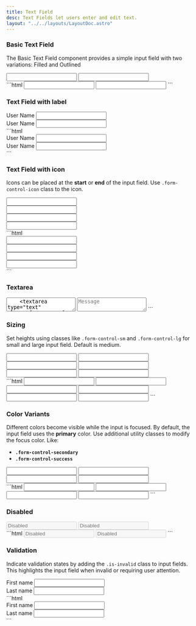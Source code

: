 ```yaml
---
title: Text Field
desc: Text Fields let users enter and edit text.
layout: "../../layouts/LayoutDoc.astro"
---
```



### Basic Text Field

The Basic Text Field component provides a simple input field with two variations: Filled and Outlined

<Example>
  <div slot="preview" class="not-prose grid items-center gap-3 sm:grid-cols-2">
    <input type="text" class="form-control-fill" />
    <input type="text" class="form-control" />
  </div>
  <div slot="code">
    ```html
    <input type="text" class="form-control-fill" />
    <input type="text" class="form-control" />
    ```
  </div>
</Example>

### Text Field with label

<Example>
  <div slot="preview" class="not-prose grid items-center gap-3 sm:grid-cols-2">
    <div class="form-field">
      <label class="form-label">User Name</label>
      <input type="text" class="form-control-fill" />
    </div>
    <div class="form-field">
      <label class="form-label">User Name</label>
      <input type="text" class="form-control" />
    </div>
  </div>
  <div slot="code">
    ```html
    <div class="form-field">
      <label class="form-label">User Name</label>
      <input type="text" class="form-control-fill" />
    </div>
    <div class="form-field">
      <label class="form-label">User Name</label>
      <input type="text" class="form-control" />
    </div>
    ```
  </div>
</Example>

### Text Field with icon

Icons can be placed at the **start** or **end** of the input field. Use `.form-control-icon` class to the icon.

<Example>
  <div slot="preview" class="not-prose grid items-center gap-3 sm:grid-cols-2">
    <div class="input-group-icon">
      <span class="icon-[material-symbols--calendar-today-outline-rounded] form-control-icon-start"></span>
      <input type="text" class="form-control-fill" />
    </div>
    <div class="input-group-icon">
      <span class="icon-[material-symbols--calendar-today-outline-rounded] form-control-icon-start"></span>
      <input type="text" class="form-control" />
    </div>
    <div class="input-group-icon">
      <input type="text" class="form-control-fill" />
      <span class="icon-[material-symbols--calendar-today-outline-rounded] form-control-icon-end"></span>
    </div>
    <div class="input-group-icon">
      <input type="text" class="form-control" />
      <span class="icon-[material-symbols--calendar-today-outline-rounded] form-control-icon-end"></span>
    </div>
  </div>
  <div slot="code">
    ```html
    <div class="input-group-icon">
      <span class="icon-[material-symbols--calendar-today-outline-rounded] form-control-icon-start"></span>
      <input type="text" class="form-control-fill" />
    </div>
    <div class="input-group-icon">
      <span class="icon-[material-symbols--calendar-today-outline-rounded] form-control-icon-start"></span>
      <input type="text" class="form-control" />
    </div>
    <div class="input-group-icon">
      <input type="text" class="form-control-fill" />
      <span class="icon-[material-symbols--calendar-today-outline-rounded] form-control-icon-end"></span>
    </div>
    <div class="input-group-icon">
      <input type="text" class="form-control" />
      <span class="icon-[material-symbols--calendar-today-outline-rounded] form-control-icon-end"></span>
    </div>
    ```
  </div>
</Example>

### Textarea

<Example>
  <div slot="preview" class="not-prose grid items-center gap-3 sm:grid-cols-2">
    <textarea type="text" class="form-control-fill" placeholder="Message" />
    <textarea type="text" class="form-control" placeholder="Message" />
  </div>
  <div slot="code">
    ```html
    <textarea type="text" class="form-control-fill" placeholder="Message"></textarea>
    <textarea type="text" class="form-control" placeholder="Message"></textarea>
    ```
  </div>
</Example>

### Sizing

Set heights using classes like <code>.form-control-sm</code> and <code>.form-control-lg</code> for small and large input field. Default is medium.

<Example>
  <div slot="preview" class="not-prose grid items-center gap-3 sm:grid-cols-3">
    <input type="text" class="form-control-fill form-control-sm" />
    <input type="text" class="form-control-fill" />
    <input type="text" class="form-control-fill form-control-lg" />
    <input type="text" class="form-control form-control-sm" />
    <input type="text" class="form-control" />
    <input type="text" class="form-control form-control-lg" />
  </div>
  <div slot="code">
    ```html
    <input type="text" class="form-control-fill form-control-sm" />
    <input type="text" class="form-control-fill" />
    <input type="text" class="form-control-fill form-control-lg" />
    <input type="text" class="form-control form-control-sm" />
    <input type="text" class="form-control" />
    <input type="text" class="form-control form-control-lg" />
    ```
  </div>
</Example>

### Color Variants

Different colors become visible while the input is focused. By default, the input field uses the **primary** color. Use additional utility classes to modify the focus color. Like:

- **`.form-control-secondary`**
- **`.form-control-success`**

<Example>
  <div slot="preview" class="not-prose grid items-center gap-3 sm:grid-cols-2">
    <input type="text" class="form-control-fill form-control-secondary" />
    <input type="text" class="form-control-fill form-control-success" />
    <input type="text" class="form-control form-control-secondary" />
    <input type="text" class="form-control form-control-success" />
  </div>
  <div slot="code">
    ```html
    <input type="text" class="form-control-fill form-control-secondary" />
    <input type="text" class="form-control-fill form-control-success" />
    <input type="text" class="form-control form-control-secondary" />
    <input type="text" class="form-control form-control-success" />
    ```
  </div>
</Example>

### Disabled

<Example>
  <div slot="preview" class="not-prose grid items-center gap-3 sm:grid-cols-2">
    <input type="text" class="form-control-fill" placeholder="Disabled" disabled />
    <input type="text" class="form-control" placeholder="Disabled" disabled />
  </div>
  <div slot="code">
    ```html
    <input type="text" class="form-control-fill" placeholder="Disabled" disabled />
    <input type="text" class="form-control" placeholder="Disabled" disabled />
    ```
  </div>
</Example>

### Validation

Indicate validation states by adding the `.is-invalid` class to input fields. This highlights the input field when invalid or requiring user attention.

<Example>
  <div slot="preview" class="not-prose grid items-center gap-3 sm:grid-cols-2">
    <div class="form-field">
      <label class="form-label">First name</label>
      <input type="text" class="form-control-fill is-invalid" />
    </div>
    <div class="form-field">
      <label class="form-label">Last name</label>
      <input type="text" class="form-control is-invalid" />
    </div>
  </div>
  <div slot="code">
    ```html
    <div class="form-field">
      <label class="form-label">First name</label>
      <input type="text" class="form-control-fill is-invalid" />
    </div>
    <div class="form-field">
      <label class="form-label">Last name</label>
      <input type="text" class="form-control is-invalid" />
    </div>
    ```
  </div>
</Example>

